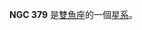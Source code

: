 {{NGCInfoBox
|NGCID=NGC 379
|發現者=弗里德里希·威廉·赫歇爾
|發現日期=1784年9月12日
|其他編號=UGC 683, MCG 5-3-50,ZWG 501.82
|曆元=J2000.0
|赤經=1時7分15.7秒
|赤緯=32°31'13"
|星座=雙魚座
|星體=星系
|星等=12.9
|表面亮度=12.8
|藍等=13.9
}}

'''NGC 379''' 是[[雙魚座|雙魚座]]的一個[[星系|星系]]。

{{NGCReference|379}}
{{Catalogs|NGC=379}}

{{Galaxy-stub}}